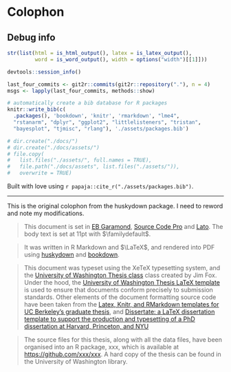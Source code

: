 \backmatter

# Colophon {-}

## Debug info

```r
str(list(html = is_html_output(), latex = is_latex_output(),
         word = is_word_output(), width = options("width")[[1]]))

devtools::session_info()

last_four_commits <- git2r::commits(git2r::repository("."), n = 4)
msgs <- lapply(last_four_commits, methods::show)
```



```r
# automatically create a bib database for R packages
knitr::write_bib(c(
  .packages(), 'bookdown', 'knitr', 'rmarkdown', "lme4", 
  "rstanarm", "dplyr", "ggplot2", "littlelisteners", "tristan", 
  "bayesplot", "tjmisc", "rlang"), './assets/packages.bib')

# dir.create("./docs/")
# dir.create("./docs/assets/")
# file.copy(
#   list.files("./assets/", full.names = TRUE), 
#   file.path("./docs/assets", list.files("./assets/")), 
#   overwrite = TRUE)
```

Built with love using `r papaja::cite_r("./assets/packages.bib")`.


***

This is the original colophon from the huskydown package. I need to
reword and note my modifications.

> This document is set in [EB
> Garamond](https://github.com/georgd/EB-Garamond), [Source Code
> Pro](https://github.com/adobe-fonts/source-code-pro/) and
> [Lato](http://www.latofonts.com/lato-free-fonts/). The body text is
> set at 11pt with $\familydefault$.

> It was written in R Markdown and $\LaTeX$, and rendered into PDF
> using [huskydown](https://github.com/benmarwick/huskydown) and
> [bookdown](https://github.com/rstudio/bookdown).

> This document was typeset using the XeTeX typesetting system, and the
> [University of Washington Thesis
> class](http://staff.washington.edu/fox/tex/) class created by Jim Fox.
> Under the hood, the [University of Washington Thesis LaTeX
> template](https://github.com/UWIT-IAM/UWThesis) is used to ensure that
> documents conform precisely to submission standards. Other elements of
> the document formatting source code have been taken from the [Latex,
> Knitr, and RMarkdown templates for UC Berkeley's graduate
> thesis](https://github.com/stevenpollack/ucbthesis), and [Dissertate:
> a LaTeX dissertation template to support the production and
> typesetting of a PhD dissertation at Harvard, Princeton, and
> NYU](https://github.com/suchow/Dissertate)

> The source files for this thesis, along with all the data files, have
> been organised into an R package, xxx, which is available at
> <https://github.com/xxx/xxx>. A hard copy of the thesis can be found
> in the University of Washington library.
